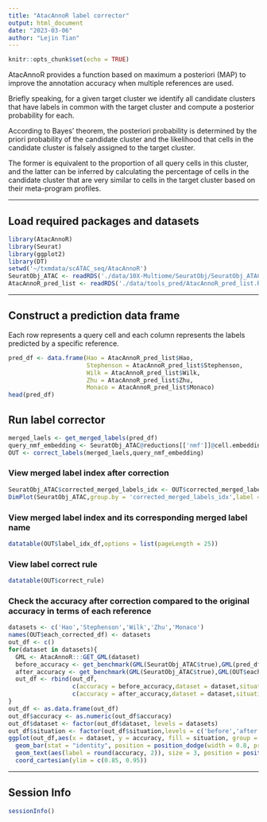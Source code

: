 ```yaml
---
title: "AtacAnnoR label corrector"
output: html_document
date: "2023-03-06"
author: "Lejin Tian"
---
```


```r
knitr::opts_chunk$set(echo = TRUE)
```


AtacAnnoR provides a function based on maximum a posteriori (MAP) to improve the annotation accuracy when multiple references are used.

Briefly speaking, for a given target cluster we identify all candidate clusters that have labels in common with the target cluster and compute a posterior probability for each. 

According to Bayes’ theorem, the posteriori probability is determined by the priori probability of the candidate cluster and the likelihood that cells in the candidate cluster is falsely assigned to the target cluster. 

The former is equivalent to the proportion of all query cells in this cluster, and the latter can be inferred by calculating the percentage of cells in the candidate cluster that are very similar to cells in the target cluster based on their meta-program profiles.


----

## Load required packages and datasets

```r
library(AtacAnnoR)
library(Seurat)
library(ggplot2)
library(DT)
setwd('~/txmdata/scATAC_seq/AtacAnnoR')
SeuratObj_ATAC <- readRDS('./data/10X-Multiome/SeuratObj/SeuratObj_ATAC.RDS')
AtacAnnoR_pred_list <- readRDS('./data/tools_pred/AtacAnnoR_pred_list.RDS')
```


----

## Construct a prediction data frame

Each row represents a query cell and each column represents the labels predicted by a specific reference.

```r
pred_df <- data.frame(Hao = AtacAnnoR_pred_list$Hao,
                      Stephenson = AtacAnnoR_pred_list$Stephenson,
                      Wilk = AtacAnnoR_pred_list$Wilk,
                      Zhu = AtacAnnoR_pred_list$Zhu,
                      Monaco = AtacAnnoR_pred_list$Monaco)
head(pred_df)
```





## Run label corrector


```r
merged_laels <- get_merged_labels(pred_df)
query_nmf_embedding <- SeuratObj_ATAC@reductions[['nmf']]@cell.embeddings
OUT <- correct_labels(merged_laels,query_nmf_embedding)
```


### View merged label index after correction

```r
SeuratObj_ATAC$corrected_merged_labels_idx <- OUT$corrected_merged_labels_idx
DimPlot(SeuratObj_ATAC,group.by = 'corrected_merged_labels_idx',label = T) + NoLegend() 
```


### View merged label index and its corresponding merged label name

```r
datatable(OUT$label_idx_df,options = list(pageLength = 25))
```

### View label correct rule

```r
datatable(OUT$correct_rule)
```

### Check the accuracy after correction compared to the original accuracy in terms of each reference

```r
datasets <- c('Hao','Stephenson','Wilk','Zhu','Monaco')
names(OUT$each_corrected_df) <- datasets
out_df <- c()
for(dataset in datasets){
  GML <- AtacAnnoR:::GET_GML(dataset)
  before_accuracy <- get_benchmark(GML(SeuratObj_ATAC$true),GML(pred_df[[dataset]]))[1]
  after_accuracy <- get_benchmark(GML(SeuratObj_ATAC$true),GML(OUT$each_corrected_df[[dataset]]))[1]
  out_df <- rbind(out_df,
                  c(accuracy = before_accuracy,dataset = dataset,situation = 'before'),
                  c(accuracy = after_accuracy,dataset = dataset,situation = 'after'))
}
out_df <- as.data.frame(out_df)
out_df$accuracy <- as.numeric(out_df$accuracy)
out_df$dataset <- factor(out_df$dataset, levels = datasets)
out_df$situation <- factor(out_df$situation,levels = c('before','after'))
ggplot(out_df,aes(x = dataset, y = accuracy, fill = situation, group = situation)) + 
  geom_bar(stat = "identity", position = position_dodge(width = 0.8, preserve = "single"), width = 0.7) + 
  geom_text(aes(label = round(accuracy, 2)), size = 3, position = position_dodge(0.8), vjust = -0.2) + 
  coord_cartesian(ylim = c(0.85, 0.95))
```



----

## Session Info

```r
sessionInfo()
```






